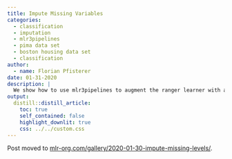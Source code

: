 ```yaml
---
title: Impute Missing Variables
categories:
  - classification
  - imputation
  - mlr3pipelines
  - pima data set
  - boston housing data set
  - classification
author:
  - name: Florian Pfisterer
date: 01-31-2020
description: |
  We show how to use mlr3pipelines to augment the ranger learner with automatic imputation.
output:
  distill::distill_article:
    toc: true
    self_contained: false
    highlight_downlit: true
    css: ../../custom.css
---
```


Post moved to [mlr-org.com/gallery/2020-01-30-impute-missing-levels/](https://mlr-org.com/gallery/2020-01-30-impute-missing-levels/).
